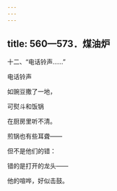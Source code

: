 ```yaml
---
---
---
```

title: 560—573．煤油炉
---



十二、“电话铃声……”


电话铃声

如豌豆撒了一地，

可熨斗和饭锅

在厨房里听不清。

煎锅也有些耳聋——

但不是他们的错：

错的是打开的龙头——

他的喧哗，好似击鼓。
